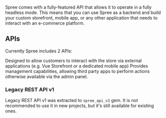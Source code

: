Spree comes with a fully-featured API that allows it to operate in a fully headless mode. This means that you can use Spree as a backend and build your custom storefront, mobile app, or any other application that needs to interact with an e-commerce platform.

## APIs

Currently Spree includes 2 APIs:

<CardGroup cols={2}>
  <Card title="Storefront API" href="storefront">
    Designed to allow customers to interact with the store via external applications (e.g. Vue Storefront or a dedicated mobile app)
  </Card>
  <Card title="Platform API" href="platform">
    Provides management capabilities, allowing third party apps to perform actions otherwise available via the admin panel.
  </Card>
</CardGroup>

### Legacy REST API v1

Legacy REST API v1 was extracted to `spree_api_v1` gem. It is not recommended to use it in new projects, but it's still available for existing ones.
